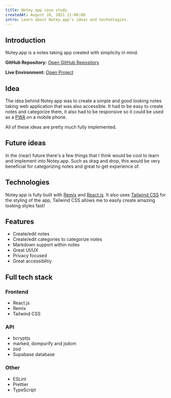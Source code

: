 ```yaml
---
title: Notey.app case study
createdAt: August 18, 2021 21:00:00
intro: Learn about Notey.app's ideas and technologies.
---
```


## Introduction

Notey.app is a notes taking app created with simplicity in mind.

**GitHub Repository:** [Open GitHub Repository](https://github.com/dev-caspertheghost/notey.app)

**Live Environment:** [Open Project](https://notey.caspertheghost.me)

## Idea

The idea behind Notey.app was to create a simple and good looking notes taking web application that was also accessible. It had to be easy to create notes and categorize them,
it also had to be responsive so it could be used as a [PWA](https://web.dev/pwa) on a mobile phone.

All of these ideas are pretty much fully implemented.

## Future ideas

In the (near) future there's a few things that I think would be cool to learn and implement into Notey.app. Such as drag and drop,
this would be very beneficial for categorizing notes and great to get experience of.

## Technologies

Notey.app is fully built with [Remix](https://remix.run) and [React.js](https://reactjs.org).
It also uses [Tailwind CSS](https://tailwindcss.com) for the styling of the app, Tailwind CSS allows me to easily create amazing looking styles fast!

## Features

- Create/edit notes
- Create/edit categories to categorize notes
- Markdown support within notes
- Great UI/UX
- Privacy focused
- Great accessiblitiy

## Full tech stack

### Frontend

- React.js
- Remix
- Tailwind CSS

### API

- bcryptjs
- marked, dompurify and jsdom
- zod
- Supabase database

### Other

- ESLint
- Prettier
- TypeScript
